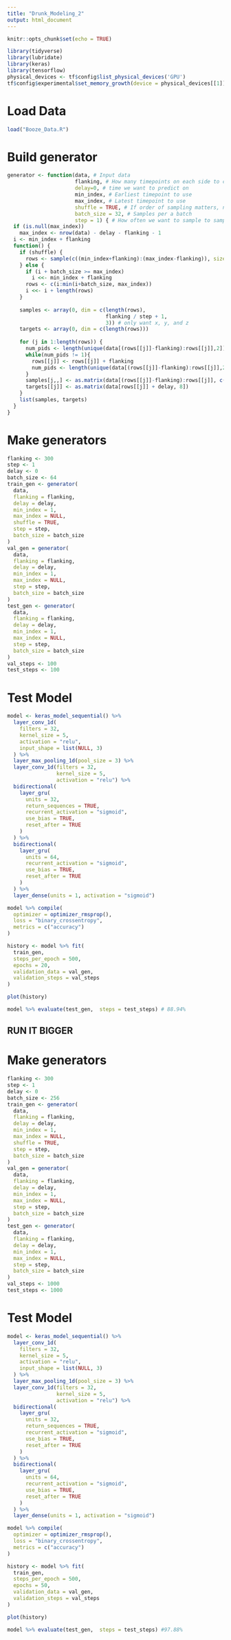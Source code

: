 ```yaml
---
title: "Drunk_Modeling_2"
output: html_document
---
```


```r
knitr::opts_chunk$set(echo = TRUE)
```

```r
library(tidyverse)
library(lubridate)
library(keras)
library(tensorflow)
physical_devices <- tf$config$list_physical_devices('GPU')
tf$config$experimental$set_memory_growth(device = physical_devices[[1]], enable = T)
```

# Load Data

```r
load("Booze_Data.R")
```

# Build generator

```r
generator <- function(data, # Input data
                      flanking, # How many timepoints on each side to capture
                      delay=0, # time we want to predict on
                      min_index, # Earliest timepoint to use
                      max_index, # Latest timepoint to use
                      shuffle = TRUE, # If order of sampling matters, no in this case
                      batch_size = 32, # Samples per a batch
                      step = 1) { # How often we want to sample to sample data
  if (is.null(max_index))
    max_index <- nrow(data) - delay - flanking - 1
  i <- min_index + flanking
  function() {
    if (shuffle) {
      rows <- sample(c((min_index+flanking):(max_index-flanking)), size = batch_size)
    } else {
      if (i + batch_size >= max_index)
        i <<- min_index + flanking
      rows <- c(i:min(i+batch_size, max_index))
      i <<- i + length(rows)
    }
    
    samples <- array(0, dim = c(length(rows), 
                                flanking / step + 1,
                                3)) # only want x, y, and z
    targets <- array(0, dim = c(length(rows)))
                     
    for (j in 1:length(rows)) {
      num_pids <- length(unique(data[(rows[[j]]-flanking):rows[[j]],2]))
      while(num_pids != 1){
        rows[[j]] <- rows[[j]] + flanking
        num_pids <- length(unique(data[(rows[[j]]-flanking):rows[[j]],2]))
      }
      samples[j,,] <- as.matrix(data[(rows[[j]]-flanking):rows[[j]], c(3,4,5) ])
      targets[[j]] <- as.matrix(data[rows[[j]] + delay, 8])
    }            
    list(samples, targets)
  }
}
```

# Make generators
```r
flanking <- 300
step <- 1
delay <- 0
batch_size <- 64
train_gen <- generator(
  data,
  flanking = flanking,
  delay = delay,
  min_index = 1,
  max_index = NULL,
  shuffle = TRUE,
  step = step,
  batch_size = batch_size
)
val_gen = generator(
  data,
  flanking = flanking,
  delay = delay,
  min_index = 1,
  max_index = NULL,
  step = step,
  batch_size = batch_size
)
test_gen <- generator(
  data,
  flanking = flanking,
  delay = delay,
  min_index = 1,
  max_index = NULL,
  step = step,
  batch_size = batch_size
)
val_steps <- 100            
test_steps <- 100
```

# Test Model

```r
model <- keras_model_sequential() %>%
  layer_conv_1d(
    filters = 32,
    kernel_size = 5,
    activation = "relu",
    input_shape = list(NULL, 3)
  ) %>%
  layer_max_pooling_1d(pool_size = 3) %>%
  layer_conv_1d(filters = 32,
                kernel_size = 5,
                activation = "relu") %>%
  bidirectional(
    layer_gru(
      units = 32,
      return_sequences = TRUE,
      recurrent_activation = "sigmoid",
      use_bias = TRUE,
      reset_after = TRUE
    )
  ) %>%
  bidirectional(
    layer_gru(
      units = 64,
      recurrent_activation = "sigmoid",
      use_bias = TRUE,
      reset_after = TRUE
    )
  ) %>%
  layer_dense(units = 1, activation = "sigmoid")

model %>% compile(
  optimizer = optimizer_rmsprop(),
  loss = "binary_crossentropy",
  metrics = c("accuracy")
)

history <- model %>% fit(
  train_gen,
  steps_per_epoch = 500,
  epochs = 20,
  validation_data = val_gen,
  validation_steps = val_steps
)
```


```r
plot(history)
```

```r
model %>% evaluate(test_gen,  steps = test_steps) # 88.94%
```


## RUN IT BIGGER

# Make generators
```r
flanking <- 300
step <- 1
delay <- 0
batch_size <- 256
train_gen <- generator(
  data,
  flanking = flanking,
  delay = delay,
  min_index = 1,
  max_index = NULL,
  shuffle = TRUE,
  step = step,
  batch_size = batch_size
)
val_gen = generator(
  data,
  flanking = flanking,
  delay = delay,
  min_index = 1,
  max_index = NULL,
  step = step,
  batch_size = batch_size
)
test_gen <- generator(
  data,
  flanking = flanking,
  delay = delay,
  min_index = 1,
  max_index = NULL,
  step = step,
  batch_size = batch_size
)
val_steps <- 1000            
test_steps <- 1000
```

# Test Model

```r
model <- keras_model_sequential() %>%
  layer_conv_1d(
    filters = 32,
    kernel_size = 5,
    activation = "relu",
    input_shape = list(NULL, 3)
  ) %>%
  layer_max_pooling_1d(pool_size = 3) %>%
  layer_conv_1d(filters = 32,
                kernel_size = 5,
                activation = "relu") %>%
  bidirectional(
    layer_gru(
      units = 32,
      return_sequences = TRUE,
      recurrent_activation = "sigmoid",
      use_bias = TRUE,
      reset_after = TRUE
    )
  ) %>%
  bidirectional(
    layer_gru(
      units = 64,
      recurrent_activation = "sigmoid",
      use_bias = TRUE,
      reset_after = TRUE
    )
  ) %>%
  layer_dense(units = 1, activation = "sigmoid")

model %>% compile(
  optimizer = optimizer_rmsprop(),
  loss = "binary_crossentropy",
  metrics = c("accuracy")
)

history <- model %>% fit(
  train_gen,
  steps_per_epoch = 500,
  epochs = 50,
  validation_data = val_gen,
  validation_steps = val_steps
)
```

```r
plot(history)
```

```r
model %>% evaluate(test_gen,  steps = test_steps) #97.88%
```